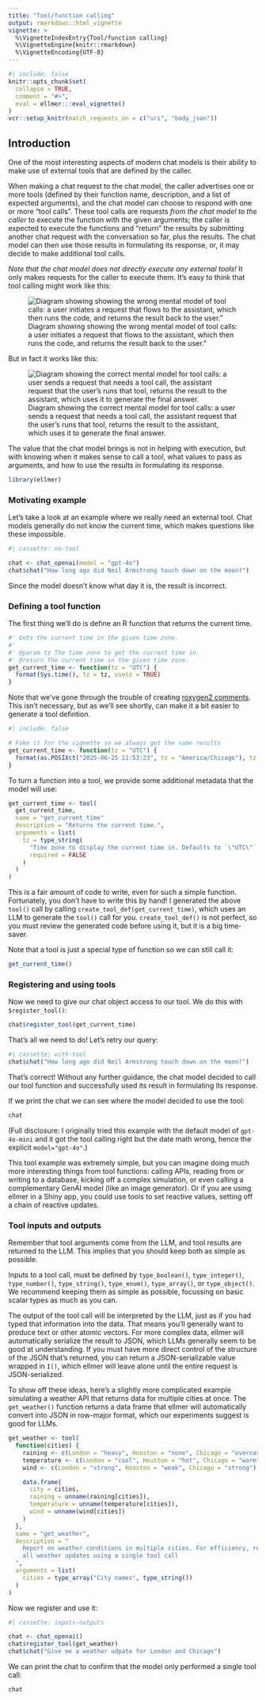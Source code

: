 ```yaml
---
title: "Tool/function calling"
output: rmarkdown::html_vignette
vignette: >
  %\VignetteIndexEntry{Tool/function calling}
  %\VignetteEngine{knitr::rmarkdown}
  %\VignetteEncoding{UTF-8}
---
```


```r
#| include: false
knitr::opts_chunk$set(
  collapse = TRUE,
  comment = "#>",
  eval = ellmer:::eval_vignette()
)
vcr::setup_knitr(match_requests_on = c("uri", "body_json"))
```

## Introduction

One of the most interesting aspects of modern chat models is their ability to make use of external tools that are defined by the caller.

When making a chat request to the chat model, the caller advertises one or more tools (defined by their function name, description, and a list of expected arguments), and the chat model can choose to respond with one or more "tool calls". These tool calls are requests *from the chat model to the caller* to execute the function with the given arguments; the caller is expected to execute the functions and "return" the results by submitting another chat request with the conversation so far, plus the results. The chat model can then use those results in formulating its response, or, it may decide to make additional tool calls.

*Note that the chat model does not directly execute any external tools!* It only makes requests for the caller to execute them. It's easy to think that tool calling might work like this:

![Diagram showing showing the wrong mental model of tool calls: a user initiates a request that flows to the assistant, which then runs the code, and returns the result back to the user."](tool-calling-wrong.svg)

But in fact it works like this:

![Diagram showing the correct mental model for tool calls: a user sends a request that needs a tool call, the assistant request that the user's runs that tool, returns the result to the assistant, which uses it to generate the final answer.](tool-calling-right.svg)

The value that the chat model brings is not in helping with execution, but with knowing when it makes sense to call a tool, what values to pass as arguments, and how to use the results in formulating its response.

```r
library(ellmer)
```


### Motivating example

Let's take a look at an example where we really need an external tool. Chat models generally do not know the current time, which makes questions like these impossible.

```r
#| cassette: no-tool

chat <- chat_openai(model = "gpt-4o")
chat$chat("How long ago did Neil Armstrong touch down on the moon?")
```

Since the model doesn't know what day it is, the result is incorrect.

### Defining a tool function

The first thing we'll do is define an R function that returns the current time. 

```r
#' Gets the current time in the given time zone.
#'
#' @param tz The time zone to get the current time in.
#' @return The current time in the given time zone.
get_current_time <- function(tz = "UTC") {
  format(Sys.time(), tz = tz, usetz = TRUE)
}
```

Note that we've gone through the trouble of creating [roxygen2 comments](https://roxygen2.r-lib.org/). This isn't necessary, but as we'll see shortly, can make it a bit easier to generate a tool defintion.

```r
#| include: false

# Fake it for the vignette so we always get the same results
get_current_time <- function(tz = "UTC") {
  format(as.POSIXct("2025-06-25 11:53:23", tz = "America/Chicago"), tz = tz, usetz = TRUE)
}
```

To turn a function into a tool, we provide some additional metadata that the model will use:

```r
get_current_time <- tool(
  get_current_time,
  name = "get_current_time"
  description = "Returns the current time.",
  arguments = list(
    tz = type_string(
      "Time zone to display the current time in. Defaults to `\"UTC\"`.",
      required = FALSE
    )
  )
)
```

This is a fair amount of code to write, even for such a simple function. Fortunately, you don't have to write this by hand! I generated the above `tool()` call by calling `create_tool_def(get_current_time)`, which uses an LLM to generate the `tool()` call for you. `create_tool_def()` is not perfect, so you must review the generated code before using it, but it is a big time-saver.

Note that a tool is just a special type of function so we can still call it:

```r
get_current_time()
```

### Registering and using tools

Now we need to give our chat object access to our tool. We do this with `$register_tool()`:

```r
chat$register_tool(get_current_time)
```

That's all we need to do! Let's retry our query:

```r
#| cassette: with-tool
chat$chat("How long ago did Neil Armstrong touch down on the moon?")
```

That's correct! Without any further guidance, the chat model decided to call our tool function and successfully used its result in formulating its response. 

If we print the chat we can see where the model decided to use the tool:

```r
chat
```

(Full disclosure: I originally tried this example with the default model of `gpt-4o-mini` and it got the tool calling right but the date math wrong, hence the explicit `model="gpt-4o"`.)

This tool example was extremely simple, but you can imagine doing much more interesting things from tool functions: calling APIs, reading from or writing to a database, kicking off a complex simulation, or even calling a complementary GenAI model (like an image generator). Or if you are using ellmer in a Shiny app, you could use tools to set reactive values, setting off a chain of reactive updates.

### Tool inputs and outputs

Remember that tool arguments come from the LLM, and tool results are returned to the LLM. This implies that you should keep both as simple as possible.

Inputs to a tool call, must be defined by `type_boolean()`, `type_integer()`, `type_number()`, `type_string()`, `type_enum()`, `type_array()`, or `type_object()`. We recommend keeping them as simple as possible, focussing on basic scalar types as much as you can.

The output of the tool call will be interpreted by the LLM, just as if you had typed that information into the data. That means you'll generally want to produce text or other atomic vectors. For more complex data, ellmer will automatically serialize the result to JSON, which LLMs generally seem to be good at understanding.  If you must have more direct control of the structure of the JSON that's returned, you can return a JSON-serializable value wrapped in `I()`, which ellmer will leave alone until the entire request is JSON-serialized.

To show off these ideas, here's a slightly more complicated example simulating a weather API that returns data for multiple cities at once. The `get_weather()` function returns a data frame that ellmer will automatically convert into JSON in row-major format, which our experiments suggest is good for LLMs.

```r
get_weather <- tool( 
  function(cities) {
    raining <- c(London = "heavy", Houston = "none", Chicago = "overcast")
    temperature <- c(London = "cool", Houston = "hot", Chicago = "warm")
    wind <- c(London = "strong", Houston = "weak", Chicago = "strong")

    data.frame(
      city = cities,
      raining = unname(raining[cities]),
      temperature = unname(temperature[cities]),
      wind = unname(wind[cities])
    )
  },
  name = "get_weather",
  description = "
    Report on weather conditions in multiple cities. For efficiency, request 
    all weather updates using a single tool call
  ",
  arguments = list(
    cities = type_array("City names", type_string())
  )
)
```

Now we register and use it:

```r
#| cassette: inputs-outputs

chat <- chat_openai()
chat$register_tool(get_weather)
chat$chat("Give me a weather udpate for London and Chicago")
```

We can print the chat to confirm that the model only performed a single tool call:

```r
chat
```
